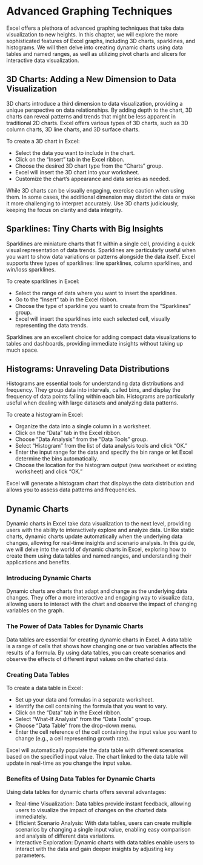 # Advanced Graphing Techniques

Excel offers a plethora of advanced graphing techniques that take data visualization to new heights. In this chapter, we will explore the more sophisticated features of Excel graphs, including 3D charts, sparklines, and histograms. We will then delve into creating dynamic charts using data tables and named ranges, as well as utilizing pivot charts and slicers for interactive data visualization.

## 3D Charts: Adding a New Dimension to Data Visualization

3D charts introduce a third dimension to data visualization, providing a unique perspective on data relationships. By adding depth to the chart, 3D charts can reveal patterns and trends that might be less apparent in traditional 2D charts. Excel offers various types of 3D charts, such as 3D column charts, 3D line charts, and 3D surface charts.

To create a 3D chart in Excel:

*  Select the data you want to include in the chart.
*  Click on the "Insert" tab in the Excel ribbon.
*  Choose the desired 3D chart type from the "Charts" group.
*  Excel will insert the 3D chart into your worksheet.
*  Customize the chart's appearance and data series as needed.

While 3D charts can be visually engaging, exercise caution when using them. In some cases, the additional dimension may distort the data or make it more challenging to interpret accurately. Use 3D charts judiciously, keeping the focus on clarity and data integrity.

##  Sparklines: Tiny Charts with Big Insights

Sparklines are miniature charts that fit within a single cell, providing a quick visual representation of data trends. Sparklines are particularly useful when you want to show data variations or patterns alongside the data itself. Excel supports three types of sparklines: line sparklines, column sparklines, and win/loss sparklines.

To create sparklines in Excel:

*  Select the range of data where you want to insert the sparklines.
*  Go to the "Insert" tab in the Excel ribbon.
*  Choose the type of sparkline you want to create from the "Sparklines" group.
*  Excel will insert the sparklines into each selected cell, visually representing the data trends.

Sparklines are an excellent choice for adding compact data visualizations to tables and dashboards, providing immediate insights without taking up much space.

##  Histograms: Unraveling Data Distributions

Histograms are essential tools for understanding data distributions and frequency. They group data into intervals, called bins, and display the frequency of data points falling within each bin. Histograms are particularly useful when dealing with large datasets and analyzing data patterns.

To create a histogram in Excel:

*  Organize the data into a single column in a worksheet.
*  Click on the "Data" tab in the Excel ribbon.
*  Choose "Data Analysis" from the "Data Tools" group.
*  Select "Histogram" from the list of data analysis tools and click "OK."
*  Enter the input range for the data and specify the bin range or let Excel determine the bins automatically.
*  Choose the location for the histogram output (new worksheet or existing worksheet) and click "OK."


Excel will generate a histogram chart that displays the data distribution and allows you to assess data patterns and frequencies.

##  Dynamic Charts

Dynamic charts in Excel take data visualization to the next level, providing users with the ability to interactively explore and analyze data. Unlike static charts, dynamic charts update automatically when the underlying data changes, allowing for real-time insights and scenario analysis. In this guide, we will delve into the world of dynamic charts in Excel, exploring how to create them using data tables and named ranges, and understanding their applications and benefits.

###  Introducing Dynamic Charts

Dynamic charts are charts that adapt and change as the underlying data changes. They offer a more interactive and engaging way to visualize data, allowing users to interact with the chart and observe the impact of changing variables on the graph.

### The Power of Data Tables for Dynamic Charts

Data tables are essential for creating dynamic charts in Excel. A data table is a range of cells that shows how changing one or two variables affects the results of a formula. By using data tables, you can create scenarios and observe the effects of different input values on the charted data.

### Creating Data Tables

To create a data table in Excel:

*  Set up your data and formulas in a separate worksheet.
*  Identify the cell containing the formula that you want to vary.
*  Click on the "Data" tab in the Excel ribbon.
*  Select "What-If Analysis" from the "Data Tools" group.
*  Choose "Data Table" from the drop-down menu.
*  Enter the cell reference of the cell containing the input value you want to change (e.g., a cell representing growth rate).


Excel will automatically populate the data table with different scenarios based on the specified input value.
The chart linked to the data table will update in real-time as you change the input value.


###  Benefits of Using Data Tables for Dynamic Charts

Using data tables for dynamic charts offers several advantages:

*  Real-time Visualization: Data tables provide instant feedback, allowing users to visualize the impact of changes on the charted data immediately.
*  Efficient Scenario Analysis: With data tables, users can create multiple scenarios by changing a single input value, enabling easy comparison and analysis of different data variations.
*  Interactive Exploration: Dynamic charts with data tables enable users to interact with the data and gain deeper insights by adjusting key parameters.


